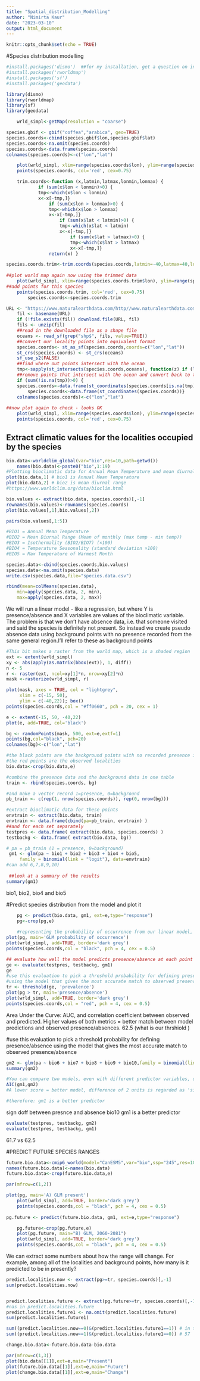 ```yaml
---
title: "Spatial_distribution_Modelling"
author: "Nimirta Kaur"
date: "2023-03-10"
output: html_document
---
```


```r
knitr::opts_chunk$set(echo = TRUE)
```

#Species distribution modelling
```r
#install.packages('dismo')  ##for my installation, get a question on install for 'terra' package and need to click "no" instead of "yes"
#install.packages('rworldmap')
#install.packages('sf')
#install.packages('geodata')

library(dismo)
library(rworldmap)
library(sf)
library(geodata)
```

```r
	wrld_simpl<-getMap(resolution = "coarse")
```
```r
species.gbif <- gbif("coffea","arabica", geo=TRUE)
species.coords<-cbind(species.gbif$lon,species.gbif$lat)
species.coords<-na.omit(species.coords)
species.coords<-data.frame(species.coords)
colnames(species.coords)<-c("lon","lat")
```
```r
	plot(wrld_simpl, xlim=range(species.coords$lon), ylim=range(species.coords$lat), axes=TRUE, col="light yellow")
	points(species.coords, col='red', cex=0.75)
```
```r
	trim.coords<-function (x,latmin,latmax,lonmin,lonmax) {
			if (sum(x$lon < lonmin)>0) {
			tmp<-which(x$lon < lonmin)
			x<-x[-tmp,]}
				if (sum(x$lon > lonmax)>0) {
				tmp<-which(x$lon > lonmax)
				x<-x[-tmp,]}
					if (sum(x$lat < latmin)>0) {
					tmp<-which(x$lat < latmin)
					x<-x[-tmp,]}
						if (sum(x$lat > latmax)>0) {
						tmp<-which(x$lat > latmax)
						x<-x[-tmp,]}
				return(x) }
```

```r
species.coords.trim<-trim.coords(species.coords,latmin=-40,latmax=40,lonmin=-20,lonmax=55)
	
##plot world map again now using the trimmed data
	plot(wrld_simpl, xlim=range(species.coords.trim$lon), ylim=range(species.coords.trim$lat), axes=TRUE, col="light yellow")
##add points for this species
	points(species.coords.trim, col='red', cex=0.75)
		species.coords<-species.coords.trim
```
```r
URL <- "https://www.naturalearthdata.com/http//www.naturalearthdata.com/download/110m/physical/ne_110m_ocean.zip"
	fil <- basename(URL)
	if (!file.exists(fil)) download.file(URL, fil)
	fils <- unzip(fil)
	##read in the downloaded file as a shape file
	oceans <- read_sf(grep("shp$", fils, value=TRUE))
	##convert our locality points into equivalent format
	species.coords<- st_as_sf(species.coords,coords=c("lon","lat"))
	st_crs(species.coords) <- st_crs(oceans)
	sf_use_s2(FALSE)
	##find where out points intersect with the ocean
	tmp<-sapply(st_intersects(species.coords,oceans), function(z) if (length(z)==0) NA_integer_ else z[1])
	##remove points that intersect with the ocean and convert back to table of coordinates
	if (sum(!is.na(tmp))>0) {
	species.coords<-data.frame(st_coordinates(species.coords[is.na(tmp),]))} else {
		species.coords<-data.frame(st_coordinates(species.coords))}
	colnames(species.coords)<-c("lon","lat")
	
##now plot again to check - looks OK
	plot(wrld_simpl, xlim=range(species.coords$lon), ylim=range(species.coords$lat), axes=TRUE, col="light yellow")
	points(species.coords, col='red', cex=0.75)
```

## Extract climatic values for the localities occupied by the species
```r
bio.data<-worldclim_global(var="bio",res=10,path=getwd())
	names(bio.data)<-paste0("bio",1:19)
#Plotting bioclimatic data for Annual Mean Temperature and mean diurnal range}
plot(bio.data,1) # bio1 is Annual Mean Temperature
plot(bio.data,2) # bio2 is mean diurnal range
#https://www.worldclim.org/data/bioclim.html
```
```r
bio.values <- extract(bio.data, species.coords)[,-1] 
rownames(bio.values)<-rownames(species.coords)
plot(bio.values[,1],bio.values[,2])
```
```r
pairs(bio.values[,1:5])

#BIO1 = Annual Mean Temperature
#BIO2 = Mean Diurnal Range (Mean of monthly (max temp - min temp))
#BIO3 = Isothermality (BIO2/BIO7) (×100)
#BIO4 = Temperature Seasonality (standard deviation ×100)
#BIO5 = Max Temperature of Warmest Month
```
```r
species.data<-cbind(species.coords,bio.values)
species.data<-na.omit(species.data)
write.csv(species.data,file="species.data.csv")
```
```r
rbind(mean=colMeans(species.data),
	min=apply(species.data, 2, min),
	max=apply(species.data, 2, max))
```

We will run a linear model - like a regression, but where Y is presence/absence and X variables are values of the bioclimatic variable. The problem is that we don't have absence data, i.e. that someone visited and said  the species is definitely not present. So instead we create pseudo absence data using background points with no presence recorded from the same general region.I'll refer to these as background points
```r
#This bit makes a raster from the world map, which is a shaded region
ext <- extent(wrld_simpl)
xy <- abs(apply(as.matrix(bbox(ext)), 1, diff))
n <- 5
r <- raster(ext, ncol=xy[1]*n, nrow=xy[2]*n)
mask <-rasterize(wrld_simpl, r)

plot(mask, axes = TRUE, col = "lightgrey",
     xlim = c(-15, 50),
     ylim = c(-40,22)); box()
points(species.coords,col = "#ff0660", pch = 20, cex = 1)

e <- extent(-15, 50, -40,22)
plot(e, add=TRUE, col='black')

bg <- randomPoints(mask, 500, ext=e,extf=1)
points(bg,col="black", pch=20)
colnames(bg)<-c("lon","lat")

#the black points are the background points with no recorded presence in GBIF
#the red points are the observed localities
bio.data<-crop(bio.data,e)
```

```r
#combine the presence data and the background data in one table
train <- rbind(species.coords, bg)

#and make a vector record 1=presence, 0=background
pb_train <- c(rep(1, nrow(species.coords)), rep(0, nrow(bg))) 

#extract bioclimatic data for these points
envtrain <- extract(bio.data, train)
envtrain <- data.frame(cbind(pa=pb_train, envtrain) )
##and for each set separately
testpres <- data.frame( extract(bio.data, species.coords) )
testbackg <- data.frame( extract(bio.data, bg))

```

```r
# pa = pb_train (1 = presence, 0=background)
 gm1 <- glm(pa ~ bio1 + bio2 + bio3 + bio4 + bio5,
     family = binomial(link = "logit"), data=envtrain)
#can add 6,7,8,9,10)
     
 ##look at a summary of the results
summary(gm1)
```

bio1, bio2, bio4 and bio5

#Predict species distribution from the model and plot it
```r
	pg <- predict(bio.data, gm1, ext=e,type="response")
	pg<-crop(pg,e)
	
	#representing the probability of occurrence from our linear model, for or area of extent e
plot(pg, main='GLM probability of occurrence')
plot(wrld_simpl, add=TRUE, border='dark grey') 
points(species.coords,col = "black", pch = 4, cex = 0.5)

## evaluate how well the model predicts presence/absence at each point
ge <- evaluate(testpres, testbackg, gm1)
ge
#use this evaluation to pick a threshold probability for defining presence/absence
#using the model that gives the most accurate match to observed presence/absence
tr <- threshold(ge, 'prevalence')
plot(pg > tr, main='presence/absence')
plot(wrld_simpl, add=TRUE, border='dark grey') 
points(species.coords,col = "red", pch = 4, cex = 0.5)
```
Area Under the Curve: AUC, and correlation coefficient between observed and predicted.
Higher values of both metrics = better match between model predictions and observed  presence/absences.
62.5 (what is our thrshiold )

#use this evaluation to pick a threshold probability for defining presence/absence
using the model that gives the most accurate match to observed presence/absence

```r
gm2 <- glm(pa ~ bio6 + bio7 + bio8 + bio9 + bio10,family = binomial(link = "logit"), data=envtrain)
summary(gm2)

#You can compare two models, even with different predictor variables, using the Akaike Information Criterion
AIC(gm1,gm2)
#A lower score = better model, difference of 2 units is regarded as 'significantly' better, less than 2 means not really that different. You could try running a set of different models with different explanatory variables to find your best model. Look at the summary of the two models - for me, gm2 had several variables that were not significant in the model, so could be removed successively (starting with least significant)  and check subsequent models using AIC to see whether simpler model (fewer variables) is 'significantly' better.

#therefore: gm1 is a better predictor
```
sign doff between presnce and absence 
bio10 
gm1 is a better predictor


```r
evaluate(testpres, testbackg, gm2)
evaluate(testpres, testbackg, gm1)
```
61.7 vs 62.5


#PREDICT FUTURE SPECIES RANGES
```r
future.bio.data<-cmip6_world(model="CanESM5",var="bio",ssp="245",res=10,time="2061-2080",path=getwd())
names(future.bio.data)<-names(bio.data)
future.bio.data<-crop(future.bio.data,e)
```
```r
par(mfrow=c(1,2))

plot(pg, main='A) GLM present')
	plot(wrld_simpl, add=TRUE, border='dark grey') 
	points(species.coords,col = "black", pch = 4, cex = 0.5)
	
pg.future <- predict(future.bio.data, gm1, ext=e,type="response")

	pg.future<-crop(pg.future,e)
	plot(pg.future, main="B) GLM, 2060-2081")
	plot(wrld_simpl, add=TRUE, border='dark grey') 
	points(species.coords,col = "black", pch = 4, cex = 0.5)
```
We can extract some numbers about how the range will change. For example, among all of the localities and background points, how many is it predicted to be in presently?
```r
predict.localities.now <- extract(pg>=tr, species.coords)[,-1]
sum(predict.localities.now)


predict.localities.future <- extract(pg.future>=tr, species.coords)[,-1]
#nas in predict.localities.future
predict.localities.future1 <- na.omit(predict.localities.future)
sum(predict.localities.future1)

sum((predict.localities.now==0)&(predict.localities.future1==1)) # in the future but not in the past
sum((predict.localities.now==1)&(predict.localities.future1==0)) # 57
```

```r
change.bio.data<-future.bio.data-bio.data

par(mfrow=c(1,3))
plot(bio.data[[1]],ext=e,main="Present")
plot(future.bio.data[[1]],ext=e,main="Future")
plot(change.bio.data[[1]],ext=e,main="Change")

```


